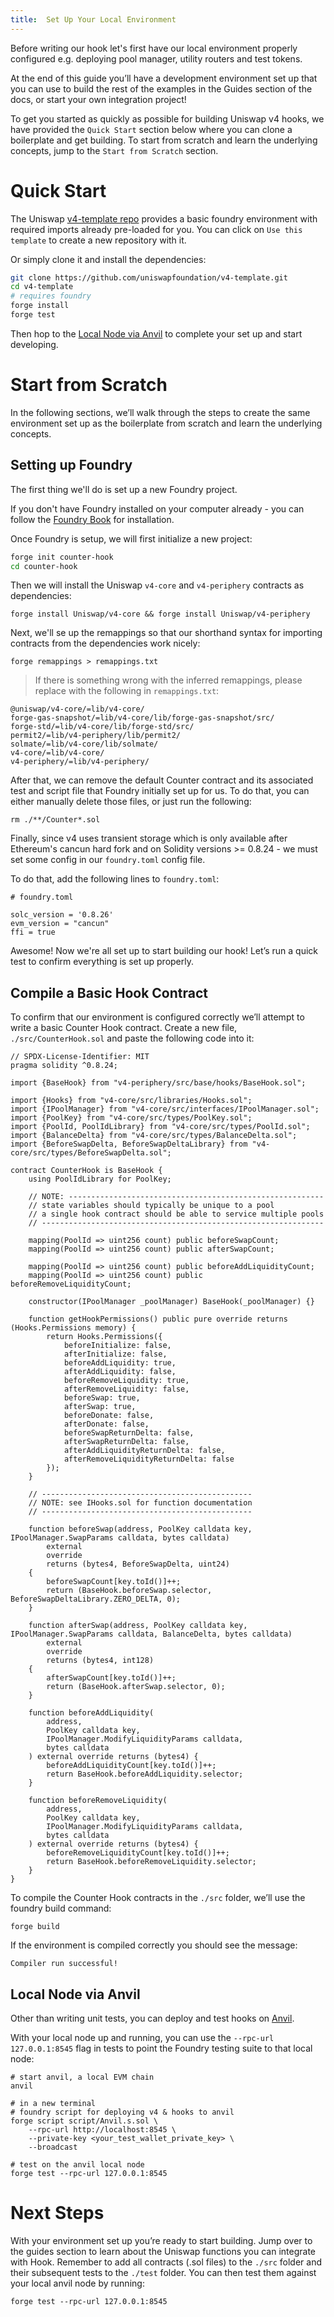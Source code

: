 ```yaml
---
title:  Set Up Your Local Environment
---
```


Before writing our hook let's first have our local environment properly configured e.g. deploying pool manager, utility routers and test tokens. 

At the end of this guide you’ll have a development environment set up that you can use to build the rest of the examples in the Guides section of the docs, or start your own integration project!

To get you started as quickly as possible for building Uniswap v4 hooks, we have provided the `Quick Start` section below where you can clone a boilerplate and get building. To start from scratch and learn the underlying concepts, jump to the `Start from Scratch` section.

# Quick Start

The Uniswap [v4-template repo](https://github.com/uniswapfoundation/v4-template) provides a basic foundry environment with required imports already pre-loaded for you. You can click on `Use this template` to create a new repository with it.

Or simply clone it and install the dependencies:

```bash
git clone https://github.com/uniswapfoundation/v4-template.git
cd v4-template
# requires foundry
forge install
forge test
```

Then hop to the [Local Node via Anvil](#local-node-via-anvil) to complete your set up and start developing.

# Start from Scratch

In the following sections, we’ll walk through the steps to create the same environment set up as the boilerplate from scratch and learn the underlying concepts.

## Setting up Foundry

The first thing we'll do is set up a new Foundry project. 

If you don't have Foundry installed on your computer already - you can follow the [Foundry Book](https://book.getfoundry.sh/getting-started/installation) for installation.

Once Foundry is setup, we will first initialize a new project:

```bash
forge init counter-hook
cd counter-hook
```

Then we will install the Uniswap `v4-core` and `v4-periphery` contracts as dependencies:

```
forge install Uniswap/v4-core && forge install Uniswap/v4-periphery
```

Next, we'll se up the remappings so that our shorthand syntax for importing contracts from the dependencies work nicely:

```
forge remappings > remappings.txt
```

> If there is something wrong with the inferred remappings, please replace with the following in `remappings.txt`:

```
@uniswap/v4-core/=lib/v4-core/
forge-gas-snapshot/=lib/v4-core/lib/forge-gas-snapshot/src/
forge-std/=lib/v4-core/lib/forge-std/src/
permit2/=lib/v4-periphery/lib/permit2/
solmate/=lib/v4-core/lib/solmate/
v4-core/=lib/v4-core/
v4-periphery/=lib/v4-periphery/
```

After that, we can remove the default Counter contract and its associated test and script file that Foundry initially set up for us. To do that, you can either manually delete those files, or just run the following:

```
rm ./**/Counter*.sol
```

Finally, since v4 uses transient storage which is only available after Ethereum's cancun hard fork and on Solidity versions >= 0.8.24 - we must set some config in our `foundry.toml` config file. 

To do that, add the following lines to `foundry.toml`:

```
# foundry.toml

solc_version = '0.8.26'
evm_version = "cancun"
ffi = true
```

Awesome! Now we're all set up to start building our hook! Let’s run a quick test to confirm everything is set up properly.

## Compile a Basic Hook Contract

To confirm that our environment is configured correctly we’ll attempt to write a basic Counter Hook contract. Create a new file, `./src/CounterHook.sol` and paste the following code into it:

```solidity
// SPDX-License-Identifier: MIT
pragma solidity ^0.8.24;

import {BaseHook} from "v4-periphery/src/base/hooks/BaseHook.sol";

import {Hooks} from "v4-core/src/libraries/Hooks.sol";
import {IPoolManager} from "v4-core/src/interfaces/IPoolManager.sol";
import {PoolKey} from "v4-core/src/types/PoolKey.sol";
import {PoolId, PoolIdLibrary} from "v4-core/src/types/PoolId.sol";
import {BalanceDelta} from "v4-core/src/types/BalanceDelta.sol";
import {BeforeSwapDelta, BeforeSwapDeltaLibrary} from "v4-core/src/types/BeforeSwapDelta.sol";

contract CounterHook is BaseHook {
    using PoolIdLibrary for PoolKey;

    // NOTE: ---------------------------------------------------------
    // state variables should typically be unique to a pool
    // a single hook contract should be able to service multiple pools
    // ---------------------------------------------------------------

    mapping(PoolId => uint256 count) public beforeSwapCount;
    mapping(PoolId => uint256 count) public afterSwapCount;

    mapping(PoolId => uint256 count) public beforeAddLiquidityCount;
    mapping(PoolId => uint256 count) public beforeRemoveLiquidityCount;

    constructor(IPoolManager _poolManager) BaseHook(_poolManager) {}

    function getHookPermissions() public pure override returns (Hooks.Permissions memory) {
        return Hooks.Permissions({
            beforeInitialize: false,
            afterInitialize: false,
            beforeAddLiquidity: true,
            afterAddLiquidity: false,
            beforeRemoveLiquidity: true,
            afterRemoveLiquidity: false,
            beforeSwap: true,
            afterSwap: true,
            beforeDonate: false,
            afterDonate: false,
            beforeSwapReturnDelta: false,
            afterSwapReturnDelta: false,
            afterAddLiquidityReturnDelta: false,
            afterRemoveLiquidityReturnDelta: false
        });
    }

    // -----------------------------------------------
    // NOTE: see IHooks.sol for function documentation
    // -----------------------------------------------

    function beforeSwap(address, PoolKey calldata key, IPoolManager.SwapParams calldata, bytes calldata)
        external
        override
        returns (bytes4, BeforeSwapDelta, uint24)
    {
        beforeSwapCount[key.toId()]++;
        return (BaseHook.beforeSwap.selector, BeforeSwapDeltaLibrary.ZERO_DELTA, 0);
    }

    function afterSwap(address, PoolKey calldata key, IPoolManager.SwapParams calldata, BalanceDelta, bytes calldata)
        external
        override
        returns (bytes4, int128)
    {
        afterSwapCount[key.toId()]++;
        return (BaseHook.afterSwap.selector, 0);
    }

    function beforeAddLiquidity(
        address,
        PoolKey calldata key,
        IPoolManager.ModifyLiquidityParams calldata,
        bytes calldata
    ) external override returns (bytes4) {
        beforeAddLiquidityCount[key.toId()]++;
        return BaseHook.beforeAddLiquidity.selector;
    }

    function beforeRemoveLiquidity(
        address,
        PoolKey calldata key,
        IPoolManager.ModifyLiquidityParams calldata,
        bytes calldata
    ) external override returns (bytes4) {
        beforeRemoveLiquidityCount[key.toId()]++;
        return BaseHook.beforeRemoveLiquidity.selector;
    }
}
```

To compile the Counter Hook contracts in the `./src` folder, we’ll use the foundry build command:

```
forge build
```

If the environment is compiled correctly you should see the message:

```
Compiler run successful!
```

## Local Node via Anvil

Other than writing unit tests, you can deploy and test hooks on [Anvil](https://book.getfoundry.sh/anvil/).

With your local node up and running, you can use the `--rpc-url 127.0.0.1:8545` flag in tests to point the Foundry testing suite to that local node:

```
# start anvil, a local EVM chain
anvil

# in a new terminal
# foundry script for deploying v4 & hooks to anvil
forge script script/Anvil.s.sol \
    --rpc-url http://localhost:8545 \
    --private-key <your_test_wallet_private_key> \
    --broadcast

# test on the anvil local node
forge test --rpc-url 127.0.0.1:8545
```

# Next Steps
With your environment set up you’re ready to start building. Jump over to the guides section to learn about the Uniswap functions you can integrate with Hook. Remember to add all contracts (.sol files) to the `./src` folder and their subsequent tests to the `./test` folder. You can then test them against your local anvil node by running:

```
forge test --rpc-url 127.0.0.1:8545
```

